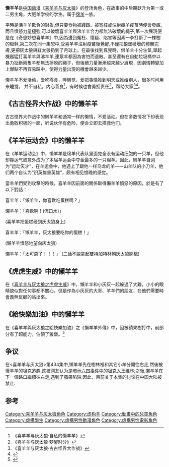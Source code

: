 {{inappropriate tone|time=2020-05-20T08:39:45+00:00}}
{{Infobox character
| name = 懒羊羊
| series = <!-- use without the italic on the outside -->《[[喜羊羊與灰太狼|喜羊羊與灰太狼]]》
| image = 
| image_size = 
| alt = 
| caption = 
| first = 2005-08-03 第一集 (狼來了(上))
| last = 
| creator = 黃偉明
| portrayer = 
| voice = [[中国大陆|中国大陆]]：[[梁穎_(配音演員)|梁颖]] <br>[[香港|香港]]：[[黎桂芳|黎桂芳]]→[[林芷筠|林芷筠]]→[[葉曉欣|葉曉欣]]，[[雷碧娜|雷碧娜]]（代配）<BR>[[王慧珠|王慧珠]]（Disney Channel）<br>[[臺灣|臺灣]]：[[李明幸|李明幸]]
| lbl1 = 
| data1 = 
| lbl2 = 
| data2 = 
| lbl3 = 
| data3 = 
| info-hdr = 
| noinfo = 
| fullname = 
| nickname = 
| alias = 小胖子、大肥羊、懶羊羊主人（蛋蛋所喊）、懶羊羊哥哥（主要小灰灰所喊） 
| species = [[羊属|羊族]]
| gender = 男
| born = 羊曆 3507年6月26日
| death = 
| occupation = 
| affiliation = 
| title = 
| family = 
| spouse = 
| significantother = 
| children = 
| relatives = 父：[[懶爸爸|懶爸爸]]<br>母：[[懶媽媽|懶媽媽]]
| religion = 
| nationality = 
| lbl21 = 
| data21 = 
| lbl22 = 
| data22 = 
| lbl23 = 
| data23 = 
| extra-hdr = 
| lbl31 = 
| data31 = 
| lbl32 = 
| data32 = 
| lbl33 = 
| data33 =
| residence = [[羊村|羊村]]
}}
'''懒羊羊'''是[[中国动画|中国动漫]]《[[喜羊羊与灰太狼|喜羊羊与灰太狼]]》的登场角色，在故事的中后期跃升为第一或二男主角，大肥羊学校的学生。属于[[绵羊|绵羊]]一族。

平時是沸羊羊欺負的對象,但只要食物被踐踏、被冤枉或注射瘋羊疫苗時便會發瘋,而且憤怒力量極強,可以破壞喜羊羊與沸羊羊合力都無法破壞的繩子,第一次展現便是在《奇思妙想喜羊羊》中,因為遭到冤枉、懷疑、陷害等因素一拳打斷了一棵樹的樹幹,第二次在同一集恕中,受喜羊羊注射疫苗後覺醒,不僅把狼堡破壞的體無完膚,更把灰太狼與紅太狼扔到了月球上。在最後找到真兇時，懒羊羊十分生氣,舉起機器猛打喜羊羊與沸羊羊,連眾羊都因為害怕而退散。甚至還有在自動垃圾桶中以暴力扯斷兩隻羊都無法掙脫的繩子，但後續力量漸漸越來越少展現，因劇情轉變加上爆點不再容易踩中，使得力量出現的機會越來越少。 

懒羊羊不爱活动，爱吃零食，睡懒觉，爱把事情推到明天或推给别人，很多时间用来睡觉。
并不自私，内心善良<ref>《喜羊羊与灰太狼·自私的懒羊羊》</ref>，有时候也會勇担责任<ref>《喜羊羊与灰太狼·梦醒时分》</ref>，帮助大家<ref>《喜羊羊与灰太狼·古古怪界大作战》</ref><ref>{{Cite web|title=人物介绍|url=http://www.greengarden.org.cn/dllib/web/zp/3/jzn/8.htm|accessdate=2019-06-11|work=www.greengarden.org.cn|archive-date=2020-04-30|archive-url=https://web.archive.org/web/20200430192534/http://www.greengarden.org.cn/dllib/web/zp/3/jzn/8.htm|dead-url=no}}</ref>。

==《古古怪界大作战》中的懒羊羊==
古古怪界大作战中的懒羊羊和通常一样的懒惰，不爱活动。但在多数情况下却表现出勇敢积极的一面，听说伙伴有危险，便会立即去搭救他们。

==《羊羊运动会》中的懒羊羊==
在《羊羊运动会》中，懒羊羊是绵羊代表队里面完全没有运动细胞的一只羊，但他却靠运气或意外成为了本届羊运会中夺金最多的一只绵羊。因此，懒羊羊自诩为“运动天才”，在羊运会中，他遇上了跟他一样乌龙的羊——山羊队的小刀羊，他们两个自认为“识英雄重英雄”，颇有相见恨晚的感觉。

當羊羊們受到攻擊的時候，喜羊羊因前面的關係取得懶羊羊憤怒的原因，於是有了以下對話：

喜羊羊：「懶羊羊，你喜歡吃蛋糕嗎？」

懶羊羊：「喜歡啊！(流口水)」

(喜羊羊把蛋糕砸到灰太狼身上)

喜羊羊：「懶羊羊，灰太狼要吃你的蛋糕！」

(懶羊羊憤怒地望向灰太狼)

懶羊羊：「太可惡了！！！」
(二話不說拿起雙持加特林朝灰太狼開槍)

== 《虎虎生威》中的懶羊羊 ==
在《[[喜羊羊与灰太狼之虎虎生威|喜羊羊与灰太狼之虎虎生威]]》中，懶羊羊和小灰灰一起躲過了大難，小小的眼睛貌似對任何事都不關心，但是作為小灰灰的大哥、羊羊們的朋友，在他們需要時會義無反顧的站出來。

== 《給快樂加油》中的懶羊羊 ==
在《喜羊羊與灰太狼之給快樂加油》之《懶羊羊外傳》中，因被蘋果樹打中，前部分有了超能力，佔領了狼堡。<ref name="喜羊羊：懶羊羊強勢霸占狼堡，灰太狼管吃管喝管快遞，像極了保姆">{{cite web |author1=凱多遊戲天堂 |title=喜羊羊：懶羊羊強勢霸占狼堡，灰太狼管吃管喝管快遞，像極了保姆 |url=http://k.sina.com.cn/article_6611564331_18a14772b001014xel.html?cre=tianyi&mod=pcpager_fintoutiao&loc=26&r=9&rfunc=100&tj=none&tr=9 |publisher=新浪網 |access-date=2019-10-13 |archive-date=2020-04-30 |archive-url=https://web.archive.org/web/20200430192545/http://k.sina.com.cn/article_6611564331_18a14772b001014xel.html?cre=tianyi&mod=pcpager_fintoutiao&loc=26&r=9&rfunc=100&tj=none&tr=9 |dead-url=no }}</ref>

==争议==
在<喜羊羊与灰太狼>第434集中,懒羊羊先在樹林裡和其它小羊分開往右走,然後被慢羊羊的坦克追趕,这被网友认为是暗示[[六四事件|六四事件]]中的[[坦克人|坦克人]]王维林;之後,懶羊羊在下一個路口繼續往右走,遇到了蘋果陷阱.因此，目前关于本集的讨论在中国大陆被禁止.

==参考==
<references />
{{喜羊羊与灰太狼}}
[[Category:喜羊羊与灰太狼角色|Category:喜羊羊与灰太狼角色]]
[[Category:虚构羊|Category:虚构羊]]
[[Category:動畫中的兒童角色|Category:動畫中的兒童角色]]
[[Category:虛構學生|Category:虛構學生]]
[[Category:虛構男性動漫角色|Category:虛構男性動漫角色]]
[[Category:虛構男性電影角色|Category:虛構男性電影角色]]